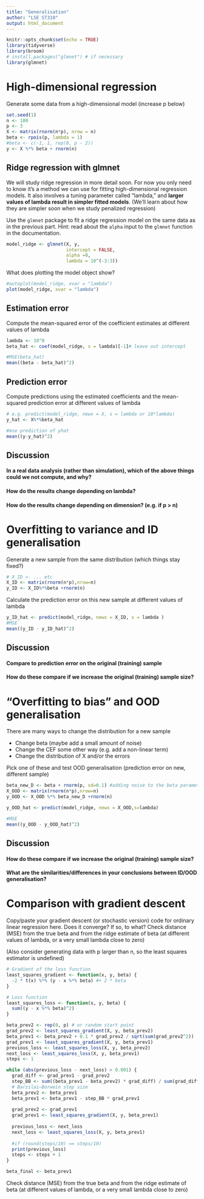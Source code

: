 ```yaml
---
title: "Generalisation"
author: "LSE ST310"
output: html_document
---
```


```r
knitr::opts_chunk$set(echo = TRUE)
library(tidyverse)
library(broom)
# install.packages("glmnet") # if necessary
library(glmnet)
```

# High-dimensional regression

Generate some data from a high-dimensional model (increase p below)

```r
set.seed(1)
n <- 100
p <- 3
X <- matrix(rnorm(n*p), nrow = n)
beta <- rpois(p, lambda = 1)
#beta <- c(-1, 1, rep(0, p - 2))
y <- X %*% beta + rnorm(n)
```

## Ridge regression with glmnet

We will study ridge regression in more detail soon. For now you only need to know it's a method we can use for fitting high-dimensional regression models. It also involves a tuning parameter called "lambda," and **larger values of lambda result in simpler fitted models**. (We'll learn about how they are simpler soon when we study penalized regression)

Use the `glmnet` package to fit a ridge regression model on the same data as in the previous part. Hint: read about the `alpha` input to the `glmnet` function in the documentation.

```r
model_ridge <- glmnet(X, y,
                      intercept = FALSE,
                      alpha =0,
                      lambda = 10^(-3:3))

```

What does plotting the model object show?

```r
#autoplot(model_ridge, xvar = "lambda")
plot(model_ridge, xvar = "lambda")
```

## Estimation error

Compute the mean-squared error of the coefficient estimates at different values of lambda

```r
lambda <- 10^0
beta_hat <- coef(model_ridge, s = lambda)[-1]# leave out intercept

#MSE(beta_hat)
mean((beta - beta_hat)^2)
```

## Prediction error

Compute predictions using the estimated coefficients and the mean-squared prediction error at different values of lambda

```r
# e.g. predict(model_ridge, newx = X, s = lambda or 10*lambda)
y_hat <- X%*%beta_hat

#mse prediction of yhat
mean((y-y_hat)^2)

```

## Discussion

#### In a real data analysis (rather than simulation), which of the above things could we not compute, and why?

#### How do the results change depending on lambda?

#### How do the results change depending on dimension? (e.g. if p > n)

# Overfitting to variance and ID generalisation

Generate a new sample from the same distribution (which things stay fixed?)

```r
# X_ID <- ... etc
X_ID <- matrix(rnorm(n*p),nrow=n)
y_ID <- X_ID%*%beta +rnorm(n)
```

Calculate the prediction error on this new sample at different values of lambda

```r
y_ID_hat <- predict(model_ridge, newx = X_ID, s = lambda )
#MSE
mean((y_ID - y_ID_hat)^2)
```

## Discussion

#### Compare to prediction error on the original (training) sample

#### How do these compare if we increase the original (training) sample size?

# "Overfitting to bias" and OOD generalisation

There are many ways to change the distribution for a new sample

- Change beta (maybe add a small amount of noise)
- Change the CEF some other way (e.g. add a non-linear term)
- Change the distribution of X and/or the errors

Pick one of these and test OOD generalisation (prediction error on new, different sample)

```r
beta_new_D <- beta + rnorm(p, sd=0.1) #adding noise to the beta parameters when predicting test data, equivalent to change the distribution of the test data
X_OOD <- matrix(rnorm(n*p),nrow=n)
y_OOD <- X_OOD %*% beta_new_D +rnorm(n)
```

```r
y_OOD_hat <- predict(model_ridge, newx = X_OOD,s=lambda)

#MSE
mean((y_OOD - y_OOD_hat)^2)
```

## Discussion

#### How do these compare if we increase the original (training) sample size?

#### What are the similarities/differences in your conclusions between ID/OOD generalisation?

# Comparison with gradient descent

Copy/paste your gradient descent (or stochastic version) code for ordinary linear regression here. Does it converge? If so, to what? Check distance (MSE) from the true beta and from the ridge estimate of beta (at different values of lambda, or a very small lambda close to zero)

(Also consider generating data with p larger than n, so the least squares estimator is undefined)

```r
# Gradient of the loss function
least_squares_gradient <- function(x, y, beta) {
  -2 * t(x) %*% (y - x %*% beta) #+ 2 * beta
}

# Loss function
least_squares_loss <- function(x, y, beta) {
  sum((y - x %*% beta)^2)
}

beta_prev2 <- rep(0, p) # or random start point
grad_prev2 <- least_squares_gradient(X, y, beta_prev2)
beta_prev1 <- beta_prev2 + 0.1 * grad_prev2 / sqrt(sum(grad_prev2^2))
grad_prev1 <- least_squares_gradient(X, y, beta_prev1)
previous_loss <- least_squares_loss(X, y, beta_prev2)
next_loss <- least_squares_loss(X, y, beta_prev1)
steps <- 1

while (abs(previous_loss - next_loss) > 0.001) {
  grad_diff <- grad_prev1 - grad_prev2
  step_BB <- sum((beta_prev1 - beta_prev2) * grad_diff) / sum(grad_diff^2)
  # Barzilai–Borwein step size
  beta_prev2 <- beta_prev1
  beta_prev1 <- beta_prev1 - step_BB * grad_prev1
  
  grad_prev2 <- grad_prev1
  grad_prev1 <- least_squares_gradient(X, y, beta_prev1)  
  
  previous_loss <- next_loss
  next_loss <- least_squares_loss(X, y, beta_prev1)
  
  #if (round(steps/10) == steps/10)
  print(previous_loss)
  steps <- steps + 1
}

beta_final <- beta_prev1 
```

Check distance (MSE) from the true beta and from the ridge estimate of beta (at different values of lambda, or a very small lambda close to zero)

```r

```

```r

```



